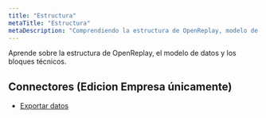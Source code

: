 ```yaml
---
title: "Estructura"
metaTitle: "Estructura"
metaDescription: "Comprendiendo la estructura de OpenReplay, modelo de datos y blockes técnicos."
---
```


Aprende sobre la estructura de OpenReplay, el modelo de datos y los bloques técnicos.

## Connectores (Edicion Empresa únicamente)
- [Exportar datos](/structure/exported-data)
